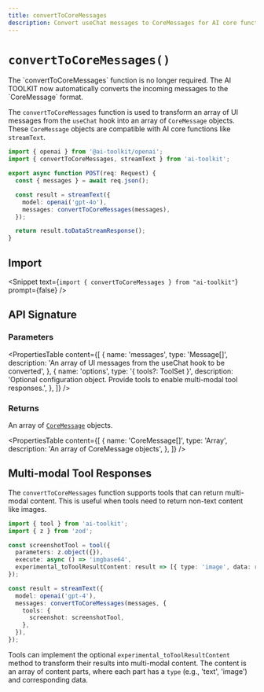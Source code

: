 ```yaml
---
title: convertToCoreMessages
description: Convert useChat messages to CoreMessages for AI core functions (API Reference)
---
```


# `convertToCoreMessages()`

<Note title="warning">
  The `convertToCoreMessages` function is no longer required. The AI TOOLKIT now
  automatically converts the incoming messages to the `CoreMessage` format.
</Note>

The `convertToCoreMessages` function is used to transform an array of UI messages from the `useChat` hook into an array of `CoreMessage` objects. These `CoreMessage` objects are compatible with AI core functions like `streamText`.

```ts filename="app/api/chat/route.ts"
import { openai } from '@ai-toolkit/openai';
import { convertToCoreMessages, streamText } from 'ai-toolkit';

export async function POST(req: Request) {
  const { messages } = await req.json();

  const result = streamText({
    model: openai('gpt-4o'),
    messages: convertToCoreMessages(messages),
  });

  return result.toDataStreamResponse();
}
```

## Import

<Snippet
  text={`import { convertToCoreMessages } from "ai-toolkit"`}
  prompt={false}
/>

## API Signature

### Parameters

<PropertiesTable
  content={[
    {
      name: 'messages',
      type: 'Message[]',
      description:
        'An array of UI messages from the useChat hook to be converted',
    },
    {
      name: 'options',
      type: '{ tools?: ToolSet }',
      description:
        'Optional configuration object. Provide tools to enable multi-modal tool responses.',
    },
  ]}
/>

### Returns

An array of [`CoreMessage`](/docs/reference/ai-toolkit-core/core-message) objects.

<PropertiesTable
  content={[
    {
      name: 'CoreMessage[]',
      type: 'Array',
      description: 'An array of CoreMessage objects',
    },
  ]}
/>

## Multi-modal Tool Responses

The `convertToCoreMessages` function supports tools that can return multi-modal content. This is useful when tools need to return non-text content like images.

```ts
import { tool } from 'ai-toolkit';
import { z } from 'zod';

const screenshotTool = tool({
  parameters: z.object({}),
  execute: async () => 'imgbase64',
  experimental_toToolResultContent: result => [{ type: 'image', data: result }],
});

const result = streamText({
  model: openai('gpt-4'),
  messages: convertToCoreMessages(messages, {
    tools: {
      screenshot: screenshotTool,
    },
  }),
});
```

Tools can implement the optional `experimental_toToolResultContent` method to transform their results into multi-modal content. The content is an array of content parts, where each part has a `type` (e.g., 'text', 'image') and corresponding data.

